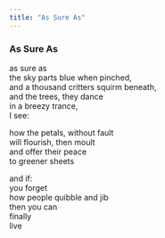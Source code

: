 ```yaml
---
title: "As Sure As"
---
```


### As Sure As

as sure as<br>
the sky parts blue when pinched,<br>
and a thousand critters squirm beneath,<br>
and the trees, they dance<br>
in a breezy trance,<br>
I see:<br>

how the petals, without fault<br>
will flourish, then moult<br>
and offer their peace<br>
to greener sheets<br>

and if:<br>
you forget<br>
how people quibble and jib<br>
then you can<br>
finally<br>
live<br>

<br>
